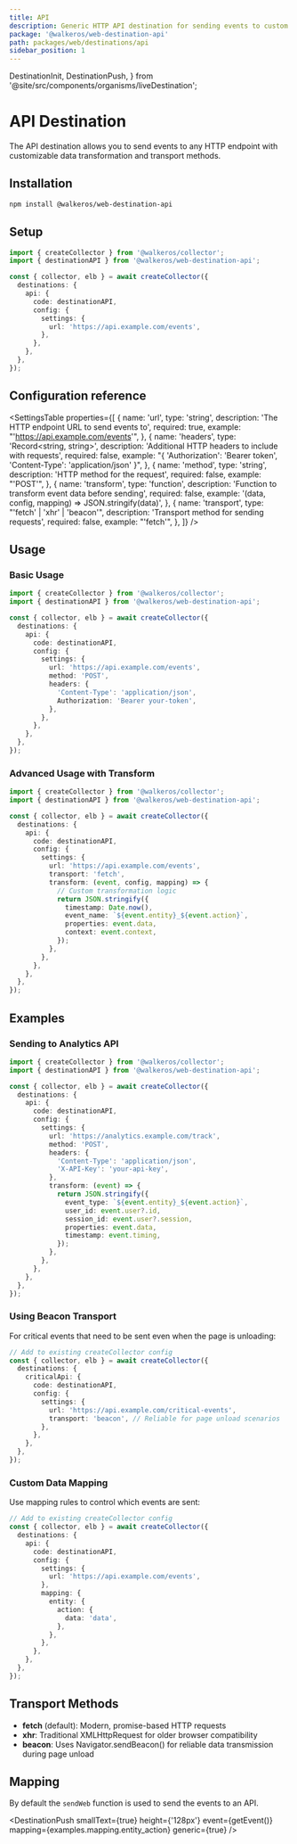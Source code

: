 ```yaml
---
title: API
description: Generic HTTP API destination for sending events to custom endpoints
package: '@walkeros/web-destination-api'
path: packages/web/destinations/api
sidebar_position: 1
---
```


  DestinationInit,
  DestinationPush,
} from '@site/src/components/organisms/liveDestination';

# API Destination

<PackageLink
  env="web"
  github="packages/web/destinations/api"
  npm="@walkeros/web-destination-api"
/>

The API destination allows you to send events to any HTTP endpoint with
customizable data transformation and transport methods.

## Installation

```bash
npm install @walkeros/web-destination-api
```

## Setup

```typescript
import { createCollector } from '@walkeros/collector';
import { destinationAPI } from '@walkeros/web-destination-api';

const { collector, elb } = await createCollector({
  destinations: {
    api: {
      code: destinationAPI,
      config: {
        settings: {
          url: 'https://api.example.com/events',
        },
      },
    },
  },
});
```

## Configuration reference

<SettingsTable
  properties={[
    {
      name: 'url',
      type: 'string',
      description: 'The HTTP endpoint URL to send events to',
      required: true,
      example: "'https://api.example.com/events'",
    },
    {
      name: 'headers',
      type: 'Record<string, string>',
      description: 'Additional HTTP headers to include with requests',
      required: false,
      example:
        "{ 'Authorization': 'Bearer token', 'Content-Type': 'application/json' }",
    },
    {
      name: 'method',
      type: 'string',
      description: 'HTTP method for the request',
      required: false,
      example: "'POST'",
    },
    {
      name: 'transform',
      type: 'function',
      description: 'Function to transform event data before sending',
      required: false,
      example: '(data, config, mapping) => JSON.stringify(data)',
    },
    {
      name: 'transport',
      type: "'fetch' | 'xhr' | 'beacon'",
      description: 'Transport method for sending requests',
      required: false,
      example: "'fetch'",
    },
  ]}
/>

## Usage

### Basic Usage

```typescript
import { createCollector } from '@walkeros/collector';
import { destinationAPI } from '@walkeros/web-destination-api';

const { collector, elb } = await createCollector({
  destinations: {
    api: {
      code: destinationAPI,
      config: {
        settings: {
          url: 'https://api.example.com/events',
          method: 'POST',
          headers: {
            'Content-Type': 'application/json',
            Authorization: 'Bearer your-token',
          },
        },
      },
    },
  },
});
```

### Advanced Usage with Transform

```typescript
import { createCollector } from '@walkeros/collector';
import { destinationAPI } from '@walkeros/web-destination-api';

const { collector, elb } = await createCollector({
  destinations: {
    api: {
      code: destinationAPI,
      config: {
        settings: {
          url: 'https://api.example.com/events',
          transport: 'fetch',
          transform: (event, config, mapping) => {
            // Custom transformation logic
            return JSON.stringify({
              timestamp: Date.now(),
              event_name: `${event.entity}_${event.action}`,
              properties: event.data,
              context: event.context,
            });
          },
        },
      },
    },
  },
});
```

## Examples

### Sending to Analytics API

```typescript
import { createCollector } from '@walkeros/collector';
import { destinationAPI } from '@walkeros/web-destination-api';

const { collector, elb } = await createCollector({
  destinations: {
    api: {
      code: destinationAPI,
      config: {
        settings: {
          url: 'https://analytics.example.com/track',
          method: 'POST',
          headers: {
            'Content-Type': 'application/json',
            'X-API-Key': 'your-api-key',
          },
          transform: (event) => {
            return JSON.stringify({
              event_type: `${event.entity}_${event.action}`,
              user_id: event.user?.id,
              session_id: event.user?.session,
              properties: event.data,
              timestamp: event.timing,
            });
          },
        },
      },
    },
  },
});
```

### Using Beacon Transport

For critical events that need to be sent even when the page is unloading:

```typescript
// Add to existing createCollector config
const { collector, elb } = await createCollector({
  destinations: {
    criticalApi: {
      code: destinationAPI,
      config: {
        settings: {
          url: 'https://api.example.com/critical-events',
          transport: 'beacon', // Reliable for page unload scenarios
        },
      },
    },
  },
});
```

### Custom Data Mapping

Use mapping rules to control which events are sent:

```typescript
// Add to existing createCollector config
const { collector, elb } = await createCollector({
  destinations: {
    api: {
      code: destinationAPI,
      config: {
        settings: {
          url: 'https://api.example.com/events',
        },
        mapping: {
          entity: {
            action: {
              data: 'data',
            },
          },
        },
      },
    },
  },
});
```

## Transport Methods

- **fetch** (default): Modern, promise-based HTTP requests
- **xhr**: Traditional XMLHttpRequest for older browser compatibility
- **beacon**: Uses Navigator.sendBeacon() for reliable data transmission during
  page unload

## Mapping

By default the&nbsp;<Link to="/docs/core/web#sendweb">`sendWeb`</Link> function
is used to send the events to an API.

<DestinationPush
  smallText={true}
  height={'128px'}
  event={getEvent()}
  mapping={examples.mapping.entity_action}
  generic={true}
/>
